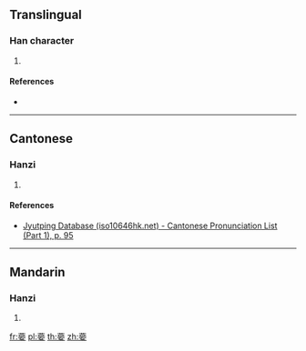 {{character info/new}}
==Translingual==

===Han character===
{{Han char|rn=38|rad=女|as=12|sn=15|four=|canj=TLPV}}

# {{defn|Han|sort=女12}}

====References====
* {{Han ref|kx=0271.290|dkj=06737|hdz=21079.100|uh=5B0A|ud=23306}}

----

==Cantonese==

===Hanzi===
{{yue-hanzi|jyut=[[jin2]]|y=yin2}}

# {{defn|lang=yue|sort=女12}}

====References====
* [http://www.iso10646hk.net/jp/document/download.jsp Jyutping Database (iso10646hk.net) - Cantonese Pronunciation List (Part 1), p. 95]

----

==Mandarin==

===Hanzi===
{{cmn-hanzi|pin=[[yàn]] ([[yan4]])|wg=yen<sup>4</sup>}}

# {{defn|lang=cmn|sort=女12}}

[[fr:嬊]]
[[pl:嬊]]
[[th:嬊]]
[[zh:嬊]]